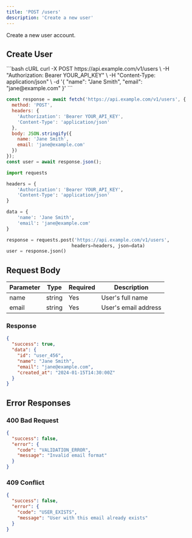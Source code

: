 ```yaml
---
title: 'POST /users'
description: 'Create a new user'
---
```


Create a new user account.

## Create User

<CodeGroup>
```bash cURL
curl -X POST https://api.example.com/v1/users \
  -H "Authorization: Bearer YOUR_API_KEY" \
  -H "Content-Type: application/json" \
  -d '{
    "name": "Jane Smith",
    "email": "jane@example.com"
  }'
```

```javascript JavaScript
const response = await fetch('https://api.example.com/v1/users', {
  method: 'POST',
  headers: {
    'Authorization': 'Bearer YOUR_API_KEY',
    'Content-Type': 'application/json'
  },
  body: JSON.stringify({
    name: 'Jane Smith',
    email: 'jane@example.com'
  })
});
const user = await response.json();
```

```python Python
import requests

headers = {
    'Authorization': 'Bearer YOUR_API_KEY',
    'Content-Type': 'application/json'
}

data = {
    'name': 'Jane Smith',
    'email': 'jane@example.com'
}

response = requests.post('https://api.example.com/v1/users', 
                        headers=headers, json=data)
user = response.json()
```
</CodeGroup>

## Request Body

| Parameter | Type   | Required | Description           |
|-----------|--------|----------|-----------------------|
| name      | string | Yes      | User's full name      |
| email     | string | Yes      | User's email address  |

### Response

```json
{
  "success": true,
  "data": {
    "id": "user_456",
    "name": "Jane Smith",
    "email": "jane@example.com",
    "created_at": "2024-01-15T14:30:00Z"
  }
}
```

## Error Responses

### 400 Bad Request

```json
{
  "success": false,
  "error": {
    "code": "VALIDATION_ERROR",
    "message": "Invalid email format"
  }
}
```

### 409 Conflict

```json
{
  "success": false,
  "error": {
    "code": "USER_EXISTS",
    "message": "User with this email already exists"
  }
}
``` 